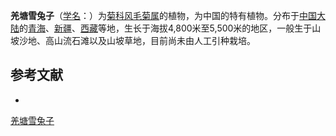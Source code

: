 {{Speciesbox
| name = 羌塘雪兔子
| status = 
| status_system = 
| image =
| genus = Saussurea
| species = wellbyi
| authority = Hemsl.
}}

'''羌塘雪兔子'''（[[学名|学名]]：{{lang|la|''Saussurea wellbyi''}}）为[[菊科|菊科]][[风毛菊属|风毛菊属]]的植物，为中国的特有植物。分布于[[中国大陆|中国大陆]]的[[青海|青海]]、[[新疆|新疆]]、[[西藏|西藏]]等地，生长于海拔4,800米至5,500米的地区，一般生于山坡沙地、高山流石滩以及山坡草地，目前尚未由人工引种栽培。

== 参考文献 ==
<div class="references-small">
* {{cite web| url =http://www.bioinfo.cn/db05/KmzwSpecies.php?action=view&id=5358| title =羌塘雪兔子| work =《中国高等植物数据库全库》| publisher =中国科学院微生物研究所| author =昆明植物研究所| accessdate =2009-02-24| deadurl =yes| archiveurl =https://web.archive.org/web/20160305013325/http://www.bioinfo.cn/db05/KmzwSpecies.php?action=view&id=5358| archivedate =2016-03-05}}
</div>
{{Taxonbar|from=Q15226966}}

[[Category:风毛菊属|羌塘雪兔子]]


{{植物小作品}}